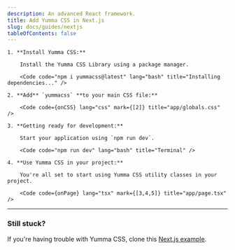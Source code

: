 ```yaml
---
description: An advanced React framework.
title: Add Yumma CSS in Next.js
slug: docs/guides/nextjs
tableOfContents: false
---
```



<Steps>

    1. **Install Yumma CSS:**

        Install the Yumma CSS Library using a package manager.

        <Code code="npm i yummacss@latest" lang="bash" title="Installing dependencies..." />

    2. **Add** `yummacss` **to your main CSS file:**

        <Code code={onCSS} lang="css" mark={[2]} title="app/globals.css" />

    3. **Getting ready for development:**

        Start your application using `npm run dev`.

        <Code code="npm run dev" lang="bash" title="Terminal" />

    4. **Use Yumma CSS in your project:**

        You're all set to start using Yumma CSS utility classes in your project.

        <Code code={onPage} lang="tsx" mark={[3,4,5]} title="app/page.tsx" />

</Steps>

---

### Still stuck?

If you're having trouble with Yumma CSS, clone this [Next.js example](https://github.com/yumma-lib/nextjs-yummacss-example.git).

<Code
  code="git clone https://github.com/yumma-lib/nextjs-yummacss-example.git"
  lang="bash"
  title="Cloning repository..."
/>
